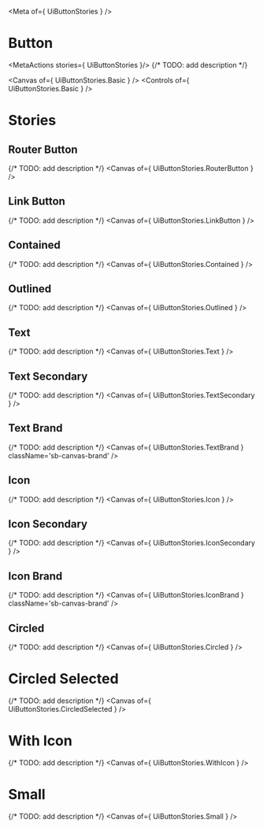 
<Meta of={ UiButtonStories } />

# Button
<MetaActions stories={ UiButtonStories }/>
{/* TODO: add description */}

<Canvas of={ UiButtonStories.Basic } />
<Controls of={ UiButtonStories.Basic } />

# Stories
## Router Button
{/* TODO: add description */}
<Canvas of={ UiButtonStories.RouterButton } />

## Link Button
{/* TODO: add description */}
<Canvas of={ UiButtonStories.LinkButton } />

## Contained
{/* TODO: add description */}
<Canvas of={ UiButtonStories.Contained } />

## Outlined
{/* TODO: add description */}
<Canvas of={ UiButtonStories.Outlined } />

## Text
{/* TODO: add description */}
<Canvas of={ UiButtonStories.Text } />

## Text Secondary
{/* TODO: add description */}
<Canvas of={ UiButtonStories.TextSecondary } />

## Text Brand
{/* TODO: add description */}
<Canvas
  of={ UiButtonStories.TextBrand }
  className='sb-canvas-brand'
/>

## Icon
{/* TODO: add description */}
<Canvas of={ UiButtonStories.Icon } />

## Icon Secondary
{/* TODO: add description */}
<Canvas of={ UiButtonStories.IconSecondary } />

## Icon Brand
{/* TODO: add description */}
<Canvas
  of={ UiButtonStories.IconBrand }
  className='sb-canvas-brand'
/>

## Circled
{/* TODO: add description */}
<Canvas
  of={ UiButtonStories.Circled }
/>

# Circled Selected
{/* TODO: add description */}
<Canvas
  of={ UiButtonStories.CircledSelected }
/>

# With Icon
{/* TODO: add description */}
<Canvas
  of={ UiButtonStories.WithIcon }
/>

# Small
{/* TODO: add description */}
<Canvas
  of={ UiButtonStories.Small }
/>
